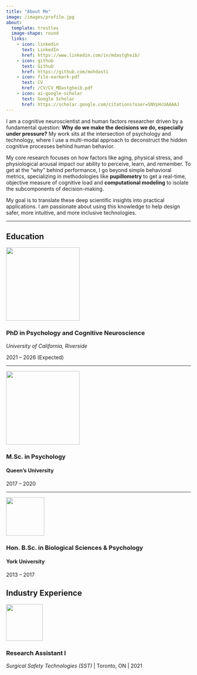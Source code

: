 ```yaml
---
title: "About Me"
image: /images/profile.jpg
about:
  template: trestles
  image-shape: round
  links:
    - icon: linkedin
      text: LinkedIn
      href: https://www.linkedin.com/in/mdastgheib/
    - icon: github
      text: Github
      href: https://github.com/mohdasti
    - icon: file-earmark-pdf
      text: CV
      href: /CV/CV_MDastgheib.pdf
    - icon: ai-google-scholar
      text: Google Scholar
      href: https://scholar.google.com/citations?user=SNVpHcUAAAAJ
---
```


I am a cognitive neuroscientist and human factors researcher driven by a fundamental question: **Why do we make the decisions we do, especially under pressure?** My work sits at the intersection of psychology and technology, where I use a multi-modal approach to deconstruct the hidden cognitive processes behind human behavior.

My core research focuses on how factors like aging, physical stress, and physiological arousal impact our ability to perceive, learn, and remember. To get at the "why" behind performance, I go beyond simple behavioral metrics, specializing in methodologies like **pupillometry** to get a real-time, objective measure of cognitive load and **computational modeling** to isolate the subcomponents of decision-making.

My goal is to translate these deep scientific insights into practical applications. I am passionate about using this knowledge to help design safer, more intuitive, and more inclusive technologies.

---

## Education

::::: grid
::: g-col-3
![](/images/ucr.png){fig-align="center" width="200"}
:::

::: g-col-9
### PhD in Psychology and Cognitive Neuroscience
*University of California, Riverside* 

2021 -- 2026 (Expected)
:::
:::::

---

::::: grid
::: g-col-3
![](/images/queensu.png){fig-align="center" width="200"}
:::

::: g-col-9
### M.Sc. in Psychology

#### Queen's University

2017 -- 2020
:::
:::::

---

::::: grid
::: g-col-3
![](/images/yorku.png){fig-align="center" width="104"}
:::

::: g-col-9
### Hon. B.Sc. in Biological Sciences & Psychology

#### York University

2013 -- 2017
:::
:::::

## Industry Experience

::::: grid
::: g-col-3
![](/images/sst.jpeg){width="100"}
:::

::: g-col-9
### Research Assistant I
*Surgical Safety Technologies (SST)* | Toronto, ON | 2021
:::
:::::
